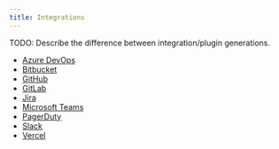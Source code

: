 ```yaml
---
title: Integrations
---
```


TODO: Describe the difference between integration/plugin generations.

- [Azure DevOps](/integrations/azuredevops/)
- [Bitbucket](/integrations/bitbucket/)
- [GitHub](/integrations/github/)
- [GitLab](/integrations/gitlab/)
- [Jira](/integrations/jira/)
- [Microsoft Teams](/integrations/msteams/)
- [PagerDuty](/integrations/pagerduty/)
- [Slack](/integrations/slack/)
- [Vercel](/integrations/vercel/)
